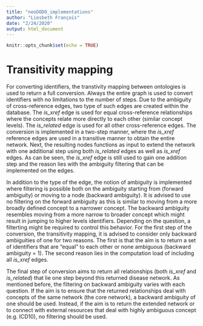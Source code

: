 ```yaml
---
title: "neoDODO_implementations"
author: "Liesbeth François"
date: "2/24/2020"
output: html_document
---
```


```r
knitr::opts_chunk$set(echo = TRUE)
```

# Transitivity mapping

For converting identifiers, the transtivity mapping between ontologies is used to return a full conversion. Always the entire graph is used to convert identifiers with no limitations to the number of steps. Due to the ambiguity of cross-reference edges, two type of such edges are created within the database. The *is_xref* edge is used for equal cross-reference relationships where the concepts relate more directly to each other (similar concept levels). The *is_related* edge is used for all other cross-reference edges. The conversion is implemented in a two-step manner, where the *is_xref* reference edges are used in a transitive manner to obtain the entire network. Next, the resulting nodes functions as input to extend the network with one additional step using both *is_related* edges as well as *is_xref* edges. As can be seen, the *is_xref* edge is still used to gain one addition step and the reason lies with the ambiguity filtering that can be implemented on the edges.

In addition to the type of the edge, the notion of ambiguity is implemented where filtering is possible both on the ambiguity starting from (forward ambiguity) or moving to a node (backward ambiguity). It is advised to use no filtering on the forward ambiguity as this is similar to moving from a more broadly defined concept to a narrower concept. The backward ambiguity resembles moving from a more narrow to broader concept which might result in jumping to higher levels identifiers. Depending on the question, a filterting might be required to control this behavior. For the first step of the conversion, the transitivity mapping, it is advised to consider only backward ambiguities of one for two reasons. The first is that the aim is to return a set of identifiers that are "equal" to each other or none ambiguous (backward ambiguity = 1). The second reason lies in the computation load of including all *is_xref* edges. 

The final step of conversion aims to return all relationships (both *is_xref* and *is_related*) that lie one step beyond this returned disease network. As mentioned before, the filtering on backward ambiguity varies with each question. If the aim is to ensure that the returned relationships deal with concepts of the same network (the core network), a backward ambiguity of one should be used. Instead, if the aim is to return the extended network or to connect with external resources that deal with highly ambiguous concept (e.g. ICD10), no filtering should be used.